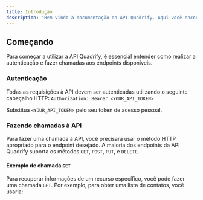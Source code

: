 ```yaml
---
title: Introdução
description: 'Bem-vindo à documentação da API Quadrify. Aqui você encontrará todas as informações necessárias para integrar nossa plataforma em outros serviços.'
---
```


## Começando

Para começar a utilizar a API Quadrify, é essencial entender como realizar a autenticação e fazer chamadas aos endpoints disponíveis.

### Autenticação

Todas as requisições à API devem ser autenticadas utilizando o seguinte cabeçalho HTTP:
```Authorization: Bearer <YOUR_API_TOKEN>```

Substitua `<YOUR_API_TOKEN>` pelo seu token de acesso pessoal.

### Fazendo chamadas à API

Para fazer uma chamada à API, você precisará usar o método HTTP apropriado para o endpoint desejado. A maioria dos endpoints da API Quadrify suporta os métodos `GET`, `POST`, `PUT`, e `DELETE`.

#### Exemplo de chamada `GET`

Para recuperar informações de um recurso específico, você pode fazer uma chamada `GET`. Por exemplo, para obter uma lista de contatos, você usaria:

